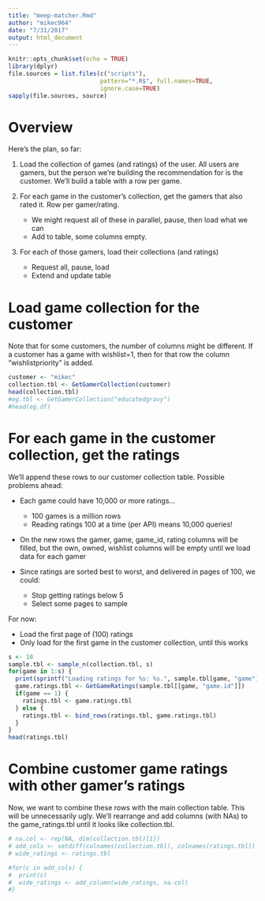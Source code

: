 ```yaml
---
title: "meep-matcher.Rmd"
author: "mikec964"
date: "7/31/2017"
output: html_document
---
```


```r
knitr::opts_chunk$set(echo = TRUE)
library(dplyr)
file.sources = list.files(c("scripts"),
                          pattern="*.R$", full.names=TRUE,
                          ignore.case=TRUE)
sapply(file.sources, source)
```

# Overview
Here's the plan, so far:

1. Load the collection of games (and ratings) of the user. All users are gamers, but the person we're building the recommendation for is the customer.
We'll build a table with a row per game.

2. For each game in the customer's collection, get the gamers that also rated
it.
Row per gamer/rating.
    * We might request all of these in parallel, pause, then load what we can  
    * Add to table, some columns empty.

3. For each of those gamers, load their collections (and ratings)  
    * Request all, pause, load  
    * Extend and update table


# Load game collection for the customer
Note that for some customers, the number of columns might be different.
If a customer has a game with wishlist=1, then for that row the column
"wishlistpriority" is added.

```r
customer <- "mikec"
collection.tbl <- GetGamerCollection(customer)
head(collection.tbl)
#eg.tbl <- GetGamerCollection("educatedgravy")
#head(eg.df)
```
# For each game in the customer collection, get the ratings
We'll append these rows to our customer collection table. Possible problems ahead:

* Each game could have 10,000 or more ratings...

    * 100 games is a million rows  
    * Reading ratings 100 at a time (per API) means 10,000 queries!

* On the new rows the gamer, game, game_id, rating columns will be filled, but
the own, owned, wishlist columns will be empty until we load data for each gamer

* Since ratings are sorted best to worst, and delivered in pages of 100, we could:

    * Stop getting ratings below 5  
    * Select some pages to sample

For now:

 * Load the first page of (100) ratings  
 * Only load for the first game in the customer collection, until this works

```r
s <- 10
sample.tbl <- sample_n(collection.tbl, s)
for(game in 1:s) {
  print(sprintf("Loading ratings for %s: %s.", sample.tbl[game, "game"], sample.tbl[game, "game.id"]))
  game.ratings.tbl <- GetGameRatings(sample.tbl[[game, "game.id"]])
  if(game == 1) {
    ratings.tbl <- game.ratings.tbl
  } else {
    ratings.tbl <- bind_rows(ratings.tbl, game.ratings.tbl)
  }
}
head(ratings.tbl)
```

# Combine customer game ratings with other gamer's ratings
Now, we want to combine these rows with the main collection table. This will be unnecessarily ugly. We'll rearrange and add columns (with NAs) to the game_ratings.tbl until it looks like collection.tbl.

```r

# na.col <- rep(NA, dim(collection.tbl)[1])
# add_cols <- setdiff(colnames(collection.tbl), colnames(ratings.tbl))
# wide_ratings <- ratings.tbl

#for(c in add_cols) {
#  print(c)
#  wide_ratings <- add_column(wide_ratings, na.col)
#}
```

